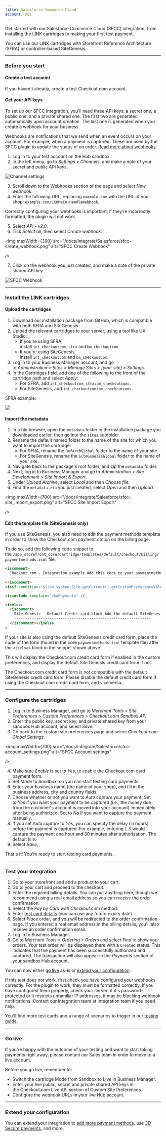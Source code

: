 ```yaml
--- 
title: Salesforce Commerce Cloud
account: ABC
---
```


Get started with our Salesforce Commerce Cloud (SFCC) integration, from installing the LINK cartridges to making your first test payment.

<TipBox variant="info">

You can use our LINK cartridges with Storefront Reference Architecture (SFRA) or controller-based SiteGenesis.

</TipBox>

---

### Before you start

#### Create a test account

If you haven't already, <ExternalLink href="https://www.checkout.com/get-test-account" target="_blank">create a test Checkout.com account</ExternalLink>.

#### Get your API keys

To set up our SFCC integration, you'll need three API keys: a secret one, a public one, and a private shared one. The first two are generated automatically upon account creation. The last one is generated when you create a webhook for your business.

<TipBox variant="info">

Webhooks are notifications that we send when an event occurs on your account. For example, when a payment is captured. These are used by the SFCC plugin to update the status of an order. [Read more about webhooks](/reporting-and-insights/webhooks).

</TipBox>

1.  Log in to your test account on the <ExternalLink href="https://sandbox.checkout.com/" target="_blank">Hub sandbox</ExternalLink>.
2.  In the left menu, go to _Settings > Channels_, and make a note of your secret and public API keys.

<img maxWidth={800} src="/docs/Integrate/channel_settings.png" title="Channel settings"  />

3.  Scroll down to the Webhooks section of the page and select _New webhook_.
4.  Enter the following URL, replacing `example.com` with the URL of your shop: `example.com/CKOMain-HandleWebhook`.

<TipBox variant="note">

Correctly configuring your webhooks is important; if they're incorrectly formatted, the plugin will not work.

</TipBox>

5.  Select _API - v2.0_.
6.  Tick _Select all_, then select _Create webhook_.

<img
  maxWidth={300}
  src="/docs/Integrate/Salesforce/sfcc-create_webhook.png"
  alt="SFCC Create Webhook"
  
/>

7. Click on the webhook you just created, and make a note of the private shared API key.

<img maxWidth={400} src="/docs/Integrate/Salesforce/sfcc-webhook.png" alt="SFCC Webhook"  />

---

### Install the LINK cartridges

#### Upload the cartridges

1.  Download our <ExternalLink href="https://github.com/checkout/link_checkoutcom). This package includes the frontend cartridges for SFRA (`int_checkoutcom_sfra`) and SiteGenesis (`int_checkoutcom`), as well as the backend cartridge (`bm_checkoutcom`" target="_blank">installation package from GitHub</ExternalLink>, which is compatible with both SFRA and SiteGenesis.
2.  Upload the relevant <ExternalLink href="https://github.com/checkout/link_checkoutcom/tree/master/Cartridges" target="_blank">cartridges</ExternalLink> to your server, using a tool like UX Studio:
    - If you're using SFRA, install `int_checkoutcom_sfra` and `bm_checkoutcom`.
    - If you're using SiteGenesis, install `int_checkoutcom` and `bm_checkoutcom`.
3.  Log in to your Business Manager account, and go to _Administration > Sites > Manage Sites > \[your site\] > Settings_.
4.  In the Cartridges field, add one of the following to the front of the cartridge path and select _Apply_:
    - For SFRA, add `int_checkoutcom_sfra:bm_checkoutcom:`.
    - For SiteGenesis, add `int_checkoutcom:bm_checkoutcom:`.

SFRA example:

<img maxWidth={700} src="/docs/Integrate/Salesforce/Frame+2366.png"  />

#### Import the metadata

1.  In a file browser, open the `metadata` folder in the installation package you downloaded earlier, then go into the `sites` subfolder.
2.  Rename the default named folder to the name of the site for which you want to import the cartridge:
    - For SFRA, rename the `RefArchGlobal` folder to the name of your site.
    - For SiteGenesis, rename the `SiteGenesisGlobal` folder to the name of your site.
3.  Navigate back to the package's root folder, and zip the `metadata` folder.
4.  Next, log in to Business Manager and go to _Administration > Site Development > Site Import & Export_.
5.  Under _Upload Archive_, select _Local_ and then _Choose file_.
6.  Find the `metadata.zip` you just created, select _Open_ and then _Upload_.

<img
  maxWidth={700}
  src="/docs/Integrate/Salesforce/sfcc-site_import_export.png"
  alt="SFCC Site Import Export"
  
/>

#### Edit the template file (SiteGenesis only)

If you use SiteGenesis, you also need to edit the payment methods template in order to show the Checkout.com payment option on the billing page.

To do so, add the following code snippet to the `/app_storefront_core/cartridge/templates/default/checkout/billing/paymentmethods.isml` file:

```html
<iscomment>
  Checkout.com - Integration example Add this code to your paymentmethods.isml file
  --------------------------------------------------------------
</iscomment>
<isif condition="${(dw.system.Site.getCurrent().getCustomPreferenceValue("ckoEnabled"))}">

<isinclude template="ckoPayments" />

<iselse>
  <iscomment>
    Site Genesis - Default Credit card block Add the default SiteGenesis credit card form code here.
    --------------------------------------------------------------
  </iscomment></iselse
>
```

<TipBox variant="info">

If your site is also using the default SiteGenesis credit card form, place the code of the form (found in the core `paymentmethods.isml` template file) after the `<iselse>` block in the snippet shown above.

</TipBox>

This will display the Checkout.com credit card form if enabled in the custom preferences, and display the default Site Genesis credit card form if not.

<TipBox variant="note">

The Checkout.com credit card form is not compatible with the default SiteGenesis credit card form. Please disable the default credit card form if using the Checkout.com credit card form, and vice versa.

</TipBox>

---

### Configure the cartridges

1.  Log in to Business Manager, and go to _Merchant Tools > Site Preferences > Custom Preferences > Checkout.com Sandbox API_.
2.  Enter the public key, secret key, and private shared key from your sandbox Hub account, and select _Save_.
3.  Go back to the custom site preferences page and select _Checkout.com Global Settings_.

<img
  maxWidth={700}
  src="/docs/Integrate/Salesforce/sfcc-account_settings.png"
  alt="SFCC Account settings"
  
/>

4.  Make sure _Enable_ is set to _Yes_, to enable the Checkout.com card payment form.
5.  Set _Mode_ to _Sandbox_, so you can start testing card payments.
6.  Enter your business name (the name of your shop), and fill in the business address, city and country fields.
7.  Choose whether or not you want to _Auto capture_ your payment. Set to _Yes_ if you want your payment to be captured (i.e., the money due from the customer's account is moved into your account) immediately after being authorized. Set to _No_ if you want to capture the payment manually.
8.  If you set _Auto capture_ to _Yes_, you can specify the delay (in hours) before the payment is captured. For example, entering `1.5` would capture the payment one hour and 30 minutes after authorization. The default is `0`.
9.  Select _Save_.

That's it! You're ready to start testing card payments.

---

### Test your integration 

1.  Go to your storefront and add a product to your cart.
2.  Go to your cart and proceed to the checkout.
3.  Enter the required billing details. You can put anything here, though we recommend using a real email address so you can receive the order confirmation.
4.  Select the _Pay by Card with Checkout.com_ method.
5.  Enter [test card details](/testing/test-card-numbers) (you can use any future expiry date).
6.  Select _Place order_, and you will be redirected to the order confirmation page. If you entered a real email address in the billing details, you'll also receive an order confirmation email.
7.  Log in to Business Manager.
8.  Go to _Merchant Tools > Ordering > Orders_ and select _Find_ to show your orders. Your test order will be displayed there with a `Created` status. This indicates that the payment has been successfully authorized and captured. The transaction will also appear in the _Payments_ section of your sandbox Hub account.

<TipBox variant="tip">

You can now either [go live](#Go_live) as-is or [extend your configuration](/integrate/e-commerce-platforms/salesforce-commerce-cloud/go-further).

</TipBox>
<TipBox variant="note" title="Troubleshooting">

If this test does not work, first check you have configured your webhooks correctly. For the plugin to work, they must be formatted correctly. If you have configured them properly, check your server; if it's password-protected or it restricts unfamiliar IP addresses, it may be blocking webhook notifications. Contact our Integration team at <ExternalLink href="mailto:integration@checkout.com">Integration team</ExternalLink> if you need help.

</TipBox>
<TipBox variant="info" title="Further testing">

You'll find more test cards and a range of scenarios to trigger in our [testing guide](/testing).

</TipBox>

---

### Go live

If you're happy with the outcome of your testing and want to start taking payments right away, please <ExternalLink href="https://www.checkout.com/contact-sales" target="_blank">contact our Sales team</ExternalLink> in order to move to a live account.

<TipBox variant="note">

Before you go live, remember to:

- Switch the cartridge Mode from Sandbox to Live in Business Manager.
- Enter your live public, secret and private shared API keys in the Checkout.com Live API section of Custom Site Preferences.
- Configure the webhook URLs in your live Hub account.

</TipBox>

---

### Extend your configuration

You can extend your integration to [add more payment methods](/integrate/e-commerce-platforms/salesforce-commerce-cloud/go-further), use [3D Secure payments](/integrate/e-commerce-platforms/salesforce-commerce-cloud/go-further), and more.
